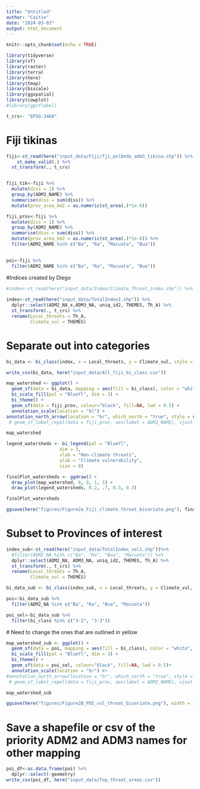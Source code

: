 ```yaml
---
title: "Untitled"
author: "Caitie"
date: "2024-03-03"
output: html_document
---
```


```r
knitr::opts_chunk$set(echo = TRUE)
```


```r
library(tidyverse)
library(sf)
library(raster)
library(terra)
library(here)
library(tmap)
library(biscale)
library(ggspatial)
library(cowplot)
#library(ggsflabel)
```

```r
t_crs<- "EPSG:3460"
```

# Fiji tikinas
```r
fiji<-st_read(here("input_data/Fiji/fji_polbnda_adm3_tikina.shp")) %>% 
    st_make_valid(.) %>%
  st_transform(., t_crs)


fiji_tik<-fiji %>% 
  mutate(diss = 1) %>% 
  group_by(ADM3_NAME) %>% 
  summarise(diss = sum(diss)) %>% 
  mutate(prov_area_km2 = as.numeric(st_area(.)*1e-6))

fiji_prov<-fiji %>% 
  mutate(diss = 1) %>% 
  group_by(ADM2_NAME) %>% 
  summarise(diss = sum(diss)) %>% 
  mutate(prov_area_km2 = as.numeric(st_area(.)*1e-6)) %>% 
  filter(ADM2_NAME %in% c("Ba", "Ra", "Macuata", "Bua"))
  

poi<-fiji %>% 
  filter(ADM2_NAME %in% c("Ba", "Ra", "Macuata", "Bua"))

```


#Indices created by Diego

```r
#index<-st_read(here("input_data/Index/Climate_Threat_index.shp")) %>% 
  
index<-st_read(here("input_data/TotalIndex1.shp")) %>%
  dplyr::select(ADM2_NA_x,ADM3_NA, uniq_id2, THEMES, Th_A) %>% 
  st_transform(., t_crs) %>% 
  rename(Local_threats = Th_A,
         Climate_vul = THEMES)
```

# Separate out into categories

```r
bi_data <- bi_class(index, x = Local_threats, y = Climate_vul, style = "quantile", dim = 3)
```

```r
write_csv(bi_data, here("input_data/All_fiji_bi_class.csv"))
```

```r
map_watershed <- ggplot() +
  geom_sf(data = bi_data, mapping = aes(fill = bi_class), color = "white", size = 0.1, show.legend = FALSE) +
  bi_scale_fill(pal = "BlueYl", dim = 3) +
  bi_theme() +
  geom_sf(data = fiji_prov, colour="black", fill=NA, lwd = 0.5) +
  annotation_scale(location = "bl") +
annotation_north_arrow(location = "br", which_north = "true", style = north_arrow_minimal())#+
 # geom_sf_label_repel(data = fiji_prov, aes(label = ADM2_NAME), vjust = -1.5, hjust = 1.5) 

map_watershed
```


```r
legend_watersheds <- bi_legend(pal = "BlueYl",
                    dim = 3,
                    xlab = "Non-climate threats",
                    ylab = "Climate vulnerability",
                    size = 8)
```

```r
finalPlot_watersheds <- ggdraw() +
  draw_plot(map_watershed, 0, 0, 1, 1) +
  draw_plot(legend_watersheds, 0.2, .7, 0.3, 0.3)

finalPlot_watersheds
```

```r
ggsave(here("figures/Figure2a_Fiji_climate_threat_bivariate.png"), finalPlot_watersheds, width = 10, height = 10)
```

# Subset to Provinces of interest


```r
index_sub<-st_read(here("input_data/TotalIndex_sel1.shp"))%>%
  #filter(ADM2_NA %in% c("Ba", "Ra", "Bua", "Macuata")) %>%
  dplyr::select(ADM2_NA, ADM3_NA, uniq_id2, THEMES, Th_A) %>% 
  st_transform(., t_crs) %>% 
  rename(Local_threats = Th_A,
         Climate_vul = THEMES)
```
```r
bi_data_sub <- bi_class(index_sub, x = Local_threats, y = Climate_vul, style = "quantile", dim = 3)
```

```r
poi<-bi_data_sub %>%
  filter(ADM2_NA %in% c("Ba", "Ra", "Bua", "Macuata"))

poi_sel<-bi_data_sub %>%
  filter(bi_class %in% c("3-2", "3-3"))
```

 # Need to change the ones that are outlined in yellow
 
```r
map_watershed_sub <- ggplot() +
  geom_sf(data = poi, mapping = aes(fill = bi_class), color = "white", size = 0.1, show.legend = FALSE) +
  bi_scale_fill(pal = "BlueYl", dim = 3) +
  bi_theme() +
  geom_sf(data = poi_sel, colour="black", fill=NA, lwd = 0.5)+
  annotation_scale(location = "br") #+
#annotation_north_arrow(location = "br", which_north = "true", style = north_arrow_minimal()) #+
 # geom_sf_label_repel(data = fiji_prov, aes(label = ADM2_NAME), vjust = -1.5, hjust = 1.5) 

map_watershed_sub
```

```r
ggsave(here("figures/Figure2B_POI_vul_threat_bivariate.png"), width = 10, height = 10)
```

# Save a shapefile or csv of the priority ADM2 and ADM3 names for other mapping

```r
poi_df<-as.data.frame(poi) %>%
  dplyr::select(-geometry)
write_csv(poi_df, here("input_data/Top_threat_areas.csv"))
```

